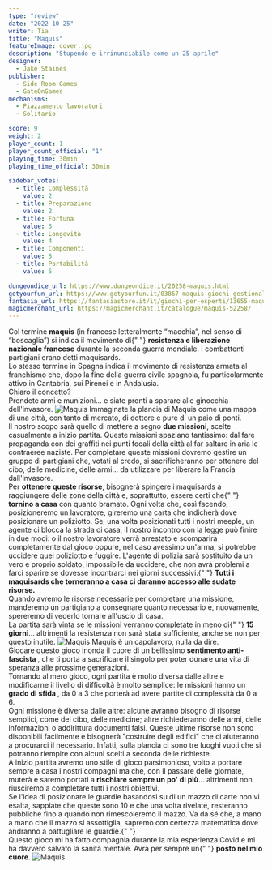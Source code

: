```yaml
---
type: "review"
date: "2022-10-25"
writer: Tia
title: "Maquis"
featureImage: cover.jpg
description: "Stupendo e irrinunciabile come un 25 aprile"
designer:
  - Jake Staines
publisher:
  - Side Room Games
  - GateOnGames
mechanisms:
  - Piazzamento lavoratori
  - Solitario

score: 9
weight: 2
player_count: 1
player_count_official: "1"
playing_time: 30min
playing_time_official: 30min

sidebar_votes:
  - title: Complessità
    value: 2
  - title: Preparazione
    value: 2
  - title: Fortuna
    value: 3
  - title: Longevità
    value: 4
  - title: Componenti
    value: 5
  - title: Portabilità
    value: 5

dungeondice_url: https://www.dungeondice.it/20258-maquis.html
getyourfun_url: https://www.getyourfun.it/03867-maquis-giochi-gestionali.html
fantasia_url: https://fantasiastore.it/it/giochi-per-esperti/13655-maquis.html
magicmerchant_url: https://magicmerchant.it/catalogue/maquis-52258/
---
```


<Setting>
  Col termine <strong>maquis</strong> (in francese letteralmente “macchia”, nel
  senso di “boscaglia”) si indica il movimento di{" "}
  <strong>resistenza e liberazione nazionale francese</strong> durante la
  seconda guerra mondiale. I combattenti partigiani erano detti maquisards.
  <br />
  Lo stesso termine in Spagna indica il movimento di resistenza armata al
  franchismo che, dopo la fine della guerra civile spagnola, fu particolarmente
  attivo in Cantabria, sui Pirenei e in Andalusia.
  <br />
  Chiaro il concetto? <br />
  Prendete armi e munizioni… e siate pronti a sparare alle ginocchia dell'invasore.
</Setting>

<img src="./game1.jpg" alt="Maquis" />

<Rules>
  Immaginate la plancia di Maquis come una mappa di una città, con tanto di
  mercato, di dottore e pure di un paio di ponti.
  <br />
  Il nostro scopo sarà quello di mettere a segno <strong>due missioni</strong>,
  scelte casualmente a inizio partita. Queste missioni spaziano tantissimo: dal
  fare propaganda con dei graffiti nei punti focali della città al far saltare
  in aria le contraeree naziste. Per completare queste missioni dovremo gestire
  un gruppo di partigiani che, votati al credo, si sacrificheranno per ottenere
  del cibo, delle medicine, delle armi… da utilizzare per liberare la Francia
  dall'invasore.
  <br />
  Per <strong>ottenere queste risorse</strong>, bisognerà spingere i maquisards
  a raggiungere delle zone della città e, soprattutto, essere certi che{" "}
  <strong>tornino a casa</strong> con quanto bramato. Ogni volta che, così
  facendo, posizioneremo un lavoratore, gireremo una carta che indicherà dove
  posizionare un poliziotto. Se, una volta posizionati tutti i nostri meeple, un
  agente ci blocca la strada di casa, il nostro incontro con la legge può finire
  in due modi: o il nostro lavoratore verrà arrestato e scomparirà completamente
  dal gioco oppure, nel caso avessimo un'arma, si potrebbe uccidere quel
  poliziotto e fuggire. L'agente di polizia sarà sostituito da un vero e proprio
  soldato, impossibile da uccidere, che non avrà problemi a farci sparire se
  dovesse incontrarci nei giorni successivi.{" "}
  <strong>
    Tutti i maquisards che torneranno a casa ci daranno accesso alle sudate
    risorse.
  </strong>
  <br />
  Quando avremo le risorse necessarie per completare una missione, manderemo un
  partigiano a consegnare quanto necessario e, nuovamente, spereremo di vederlo
  tornare all'uscio di casa.
  <br />
  La partita sarà vinta se le missioni verranno completate in meno di{" "}
  <strong>15 giorni</strong>… altrimenti la resistenza non sarà stata
  sufficiente, anche se non per questo inutile.
</Rules>

<img src="./game2.jpg" alt="Maquis" />

<Feedback>
  Maquis è un capolavoro, nulla da dire. <br />
  Giocare questo gioco inonda il cuore di un bellissimo <strong>
    sentimento anti-fascista
  </strong>, che ti porta a sacrificare il singolo per poter donare una vita di speranza
  alle prossime generazioni.
  <br />
  Tornando al mero gioco, ogni partita è molto diversa dalle altre e modificarne
  il livello di difficoltà è molto semplice: le missioni hanno un <strong>
    grado di sfida
  </strong>, da 0 a 3 che porterà ad avere partite di complessità da 0 a 6. <br />
  Ogni missione è diversa dalle altre: alcune avranno bisogno di risorse
  semplici, come del cibo, delle medicine; altre richiederanno delle armi, delle
  informazioni o addirittura documenti falsi. Queste ultime risorse non sono
  disponibili facilmente e bisognerà "costruire degli edifici" che ci aiuteranno
  a procurarci il necessario. Infatti, sulla plancia ci sono tre luoghi vuoti
  che si potranno riempire con alcuni scelti a seconda delle richieste.
  <br />A inizio partita avremo uno stile di gioco parsimonioso, volto a portare
  sempre a casa i nostri compagni ma che, con il passare delle giornate, muterà e
  saremo portati a <strong>rischiare sempre un po' di più</strong>… altrimenti non
  riusciremo a completare tutti i nostri obiettivi.
  <br />
  Se l'idea di posizionare le guardie basandosi su di un mazzo di carte non vi esalta,
  sappiate che queste sono 10 e che una volta rivelate, resteranno pubbliche fino
  a quando non rimescoleremo il mazzo. Va da sé che, a mano a mano che il mazzo si
  assottiglia, sapremo con certezza matematica dove andranno a pattugliare le guardie.{" "}
  <br />
  Questo gioco mi ha fatto compagnia durante la mia esperienza Covid e mi ha
  davvero salvato la sanità mentale. Avrà per sempre un{" "}
  <strong>posto nel mio cuore</strong>.
</Feedback>

<img src="./game3.jpg" alt="Maquis" />
